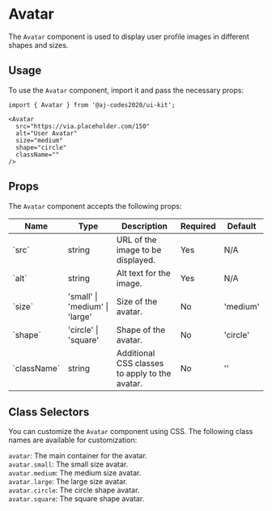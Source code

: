 
<Meta of={AvatarStories} />

# Avatar

The `Avatar` component is used to display user profile images in different shapes and sizes.

<Canvas of={AvatarStories.Default} />
<Canvas of={AvatarStories.Square} />

## Usage

To use the `Avatar` component, import it and pass the necessary props:

```tsx
import { Avatar } from '@aj-codes2020/ui-kit';

<Avatar 
  src="https://via.placeholder.com/150" 
  alt="User Avatar" 
  size="medium" 
  shape="circle" 
  className=""
/>
```

## Props

The `Avatar` component accepts the following props:

<div style={{ overflowX: 'auto' }}>
  <table style={{ width: '100%' }}>
    <thead>
      <tr>
        <th>Name</th>
        <th>Type</th>
        <th>Description</th>
        <th>Required</th>
        <th>Default</th>
      </tr>
    </thead>
    <tbody>
      <tr>
        <td>`src`</td>
        <td>string</td>
        <td>URL of the image to be displayed.</td>
        <td>Yes</td>
        <td>N/A</td>
      </tr>
      <tr>
        <td>`alt`</td>
        <td>string</td>
        <td>Alt text for the image.</td>
        <td>Yes</td>
        <td>N/A</td>
      </tr>
      <tr>
        <td>`size`</td>
        <td>'small' | 'medium' | 'large'</td>
        <td>Size of the avatar.</td>
        <td>No</td>
        <td>'medium'</td>
      </tr>
      <tr>
        <td>`shape`</td>
        <td>'circle' | 'square'</td>
        <td>Shape of the avatar.</td>
        <td>No</td>
        <td>'circle'</td>
      </tr>
      <tr>
        <td>`className`</td>
        <td>string</td>
        <td>Additional CSS classes to apply to the avatar.</td>
        <td>No</td>
        <td>''</td>
      </tr>
    </tbody>
  </table>
</div>

## Class Selectors

You can customize the `Avatar` component using CSS. The following class names are available for customization:

`avatar`: The main container for the avatar.\
`avatar.small`: The small size avatar.\
`avatar.medium`: The medium size avatar.\
`avatar.large`: The large size avatar.\
`avatar.circle`: The circle shape avatar.\
`avatar.square`: The square shape avatar.
